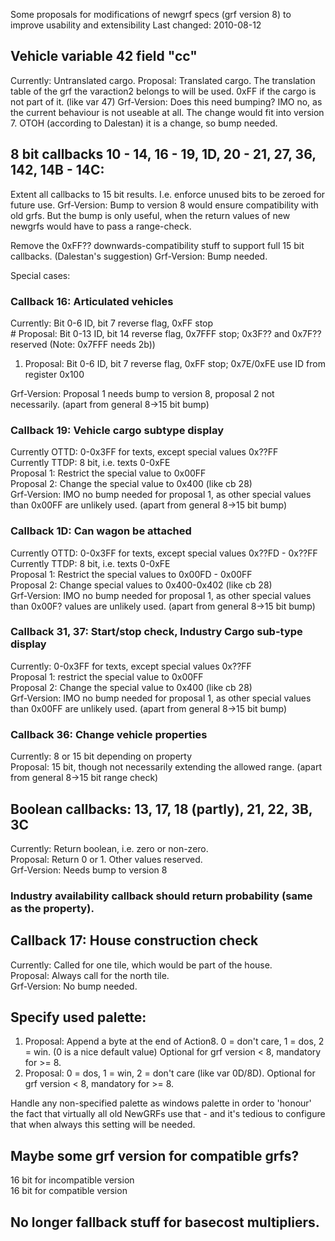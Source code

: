 Some proposals for modifications of newgrf specs (grf version 8) to improve usability and extensibility
Last changed: 2010-08-12

==Vehicle variable 42 field "cc"==
Currently: Untranslated cargo.
Proposal: Translated cargo. The translation table of the grf the varaction2 belongs to will be used. 0xFF if the cargo is not part of it. (like var 47)
Grf-Version: Does this need bumping? IMO no, as the current behaviour is not useable at all. The change would fit into version 7. OTOH (according to Dalestan) it is a change, so bump needed.

==8 bit callbacks 10 - 14, 16 - 19, 1D, 20 - 21, 27, 36, 142, 14B - 14C:==

Extent all callbacks to 15 bit results. I.e. enforce unused bits to be zeroed for future use.
Grf-Version: Bump to version 8 would ensure compatibility with old grfs. But the bump is only useful, when the return values of new newgrfs would have to pass a range-check.

Remove the 0xFF?? downwards-compatibility stuff to support full 15 bit callbacks. (Dalestan's suggestion)
Grf-Version: Bump needed.

Special cases:
===Callback 16: Articulated vehicles===
Currently: Bit 0-6 ID, bit 7 reverse flag, 0xFF stop<br>
# Proposal: Bit 0-13 ID, bit 14 reverse flag, 0x7FFF stop; 0x3F?? and 0x7F?? reserved (Note: 0x7FFF needs 2b))
# Proposal: Bit 0-6 ID, bit 7 reverse flag, 0xFF stop; 0x7E/0xFE use ID from register 0x100<br>
Grf-Version: Proposal 1 needs bump to version 8, proposal 2 not necessarily. (apart from general 8->15 bit bump)

===Callback 19: Vehicle cargo subtype display===
Currently OTTD: 0-0x3FF for texts, except special values 0x??FF<br>
Currently TTDP: 8 bit, i.e. texts 0-0xFE<br>
Proposal 1: Restrict the special value to 0x00FF<br>
Proposal 2: Change the special value to 0x400 (like cb 28)<br>
Grf-Version: IMO no bump needed for proposal 1, as other special values than 0x00FF are unlikely used. (apart from general 8->15 bit bump)

===Callback 1D: Can wagon be attached===
Currently OTTD: 0-0x3FF for texts, except special values 0x??FD - 0x??FF<br>
Currently TTDP: 8 bit, i.e. texts 0-0xFE<br>
Proposal 1: Restrict the special values to 0x00FD - 0x00FF<br>
Proposal 2: Change special values to 0x400-0x402 (like cb 28)<br>
Grf-Version: IMO no bump needed for proposal 1, as other special values than 0x00F? values are unlikely used. (apart from general 8->15 bit bump)

===Callback 31, 37: Start/stop check, Industry Cargo sub-type display===
Currently: 0-0x3FF for texts, except special values 0x??FF<br>
Proposal 1: restrict the special value to 0x00FF<br>
Proposal 2: Change the special value to 0x400 (like cb 28)<br>
Grf-Version: IMO no bump needed for proposal 1, as other special values than 0x00FF are unlikely used. (apart from general 8->15 bit bump)

===Callback 36: Change vehicle properties===
Currently: 8 or 15 bit depending on property<br>
Proposal: 15 bit, though not necessarily extending the allowed range. (apart from general 8->15 bit range check)

==Boolean callbacks: 13, 17, 18 (partly), 21, 22, 3B, 3C==
Currently: Return boolean, i.e. zero or non-zero.<br>
Proposal: Return 0 or 1. Other values reserved.<br>
Grf-Version: Needs bump to version 8

===Industry availability callback should return probability (same as the property).===

== Callback 17: House construction check==
Currently: Called for one tile, which would be part of the house.<br>
Proposal: Always call for the north tile.<br>
Grf-Version: No bump needed.

== Specify used palette:==
# Proposal: Append a byte at the end of Action8. 0 = don't care, 1 = dos, 2 = win. (0 is a nice default value) Optional for grf version < 8, mandatory for >= 8.
# Proposal: 0 = dos, 1 = win, 2 = don't care (like var 0D/8D). Optional for grf version < 8, mandatory for >= 8.
Handle any non-specified palette as windows palette in order to 'honour' the fact that virtually all old NewGRFs use that - and it's tedious to configure that when always this setting will be needed.

== Maybe some grf version for compatible grfs?==
16 bit for incompatible version<br>
16 bit for compatible version

== No longer fallback stuff for basecost multipliers.==
